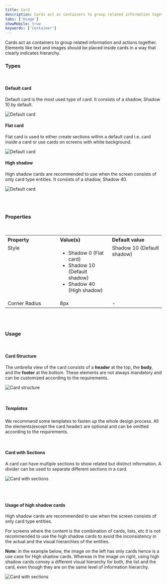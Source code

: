```yaml
---
title: Card
description: Cards act as containers to group related information together.
tabs: ['Usage']
showMobile: true
keywords: ['Container']
---
```


Cards act as containers to group related information and actions together. Elements like text and images should be placed inside cards in a way that clearly indicates hierarchy.

### Types

<br/>

#### Default card
Default card is the most used type of card. It consists of a shadow, Shadow 10 by default.

![Default card](./images/mcard-1.png)

#### Flat card
Flat card is used to either create sections within a default card i.e. card inside a card or use cards on screens with white background.

![Default card](./images/mcard-2.png)

#### High shadow
High shadow cards are recommended to use when the screen consists of only card type entities. It consists of a shadow, Shadow 40. 

![Default card](./images/mcard-3.png)

<br/>
<br/>

### Properties

<br/>

<table style="width: 100%">
  <tbody>
    <tr>
      <th style="width:33%; text-align: left;">Property</th>
      <th style="width:33%; text-align: left;">Value(s)</th>
      <th style="width:33%; text-align: left;">Default value</th>
    </tr>
    <tr style="vertical-align: top">
      <td>Style</td>
      <td>
        <ul>
          <li>Shadow 0 (Flat card)</li>
          <li>Shadow 10 (Default shadow)</li>
          <li>Shadow 40 (High shadow)</li>
        </ul>
      </td>
      <td>Shadow 10 (Default shadow)</td>
    </tr>
    <tr style="vertical-align: top">
      <td>Corner Radius</td>
      <td>8px</td>
      <td>-</td>
    </tr>
  </tbody>
</table>

<br/>
<br/>

### Usage

<br/>

#### Card Structure

The umbrella view of the card consists of a **header** at the top, the **body**, and the **footer** at the bottom. 
These elements are not always mandatory and can be customized according to the requirements.

![Card structure](./images/mcard-4.png)

<br/>

##### Templates

We recommend some templates to fasten up the whole design process. 
All the elements(except the card header) are optional and can be omitted according to the requirements. 

<br/>

#### Card with Sections

A card can have multiple sections to show related but distinct information. 
A divider can be used to separate different sections in a card.

![Card with sections](./images/mcard-5.png)

<br/>
<br/>

#### Usage of high shadow cards

High shadow cards are recommended to use when the screen consists of only card type entities. 

For screens where the content is the combination of cards, lists, etc it is not recommended to use the high shadow cards to avoid the inconsistency in the actual and the visual hierarchies of the entities. 

**Note:** In the example below, the image on the left has only cards hence is a use case for High shadow cards. Whereas in the image on right, using high shadow cards convey a different visual hierarchy for both, the list and the card, even though they are on the same level of information hierarchy. 

![Card with sections](./images/mcard-6.png)

<br/>